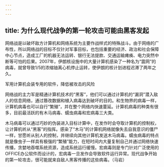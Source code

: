 ```yaml
---
---
---
```

title: 为什么现代战争的第一轮攻击可能由黑客发起
---




网络战是以破坏敌方计算机和网络系统为主要作战样式的特殊战斗。由于网络的广布性，所以网络战的目标不仅针对军事目标，也包括重要的经济、政治和社会保障中心节点，造成工厂的机器无法运转、银行无法提款、交通运输瘫痪、电力突然中断等可怕的后果。2007年，伊朗核设施中的大量计算机感染了一种名为“震网”的病毒，就曾导致1/5的浓缩铀离心机停止运转，使伊朗的核计划进程迟滞了两年之久。

军用计算机会装专用的软件，降低被攻击的风险



网络战的主力军是精通计算机技术的“黑客”，他们可以通过计算机的“漏洞”潜入敌人的信息网络，通过篡改数据和植入病毒达到破坏的目的。和生物界的病毒一样，计算机病毒也可以自行“繁殖”，并在整个网络内快速蔓延。计算机病毒的种类有很多，目前最活跃的有木马病毒、蠕虫病毒和宏病毒三大类。

木马病毒可以通过巧妙的伪装进入目标计算中，在发作时会夺取计算机的控制权，让计算机听从“黑客”的指挥。感染了“木马”的计算机网络就像失去自我意识的僵尸一样，甘愿听从别人的控制，并继续向其他计算机发送木马病毒。蠕虫病毒的特点就是像虫子一样具有极强的“繁殖”能力，在短时间内大量复制自己并通过网络快速传播，贪婪地吞噬系统资源，造成系统运行缓慢。宏病毒则是专门针对广泛使用的OFFICE办公软件而设计的，宏病毒一旦发作会导致软件运行异常。现代战争开始的第一轮攻击，很可能就来自敌人黑客传播的这些病毒。（马岩）